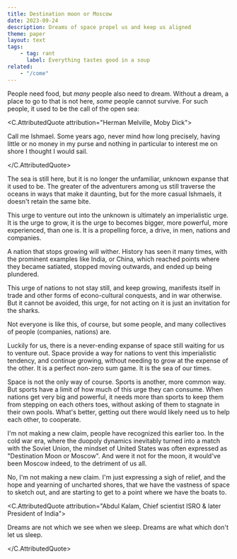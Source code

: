 ```yaml
---
title: Destination moon or Moscow
date: 2023-09-24
description: Dreams of space propel us and keep us aligned
theme: paper
layout: text
tags:
    - tag: rant
      label: Everything tastes good in a soup
related:
    - "/come"
---
```



People need food, but _many_ people also need to dream. Without a dream, a place
to go to that is not here, _some_ people cannot survive. For such people, it
used to be the call of the open sea:

<C.AttributedQuote attribution="Herman Melville, Moby Dick">

Call me Ishmael. Some years ago, never mind how long precisely, having little or
no money in my purse and nothing in particular to interest me on shore I thought
I would sail.

</C.AttributedQuote>

The sea is still here, but it is no longer the unfamiliar, unknown expanse that
it used to be. The greater of the adventurers among us still traverse the oceans
in ways that make it daunting, but for the more casual Ishmaels, it doesn't
retain the same bite.

This urge to venture out into the unknown is ultimately an imperialistic urge.
It is the urge to grow, it is the urge to becomes bigger, more powerful, more
experienced, than one is. It is a propelling force, a drive, in men, nations and
companies.

A nation that stops growing will wither. History has seen it many times, with
the prominent examples like India, or China, which reached points where they
became satiated, stopped moving outwards, and ended up being plundered.

This urge of nations to not stay still, and keep growing, manifests itself in
trade and other forms of econo-cultural conquests, and in war otherwise. But it
cannot be avoided, this urge, for not acting on it is just an invitation for the
sharks.

Not everyone is like this, of course, but some people, and many collectives of
people (companies, nations) are.

Luckily for us, there is a never-ending expanse of space still waiting for us to
venture out. Space provide a way for nations to vent this imperialistic
tendency, and continue growing, without needing to grow at the expense of the
other. It is a perfect non-zero sum game. It is the sea of our times.

Space is not the only way of course. Sports is another, more common way. But
sports have a limit of how much of this urge they can consume. When nations get
very big and powerful, it needs more than sports to keep them from stepping on
each others toes, without asking of them to stagnate in their own pools. What's
better, getting out there would likely need us to help each other, to cooperate.

I'm not making a new claim, people have recognized this earlier too. In the cold
war era, where the duopoly dynamics inevitably turned into a match with the
Soviet Union, the mindset of United States was often expressed as "Destination
Moon or Moscow". And were it not for the moon, it would've been Moscow indeed,
to the detriment of us all.

No, I'm not making a new claim. I'm just expressing a sigh of relief, and the
hope and yearning of uncharted shores, that we have the vastness of space to
sketch out, and are starting to get to a point where we have the boats to.

<C.AttributedQuote attribution="Abdul Kalam, Chief scientist ISRO & later
President of India">

Dreams are not which we see when we sleep. Dreams are what which don't let us
sleep.

</C.AttributedQuote>
